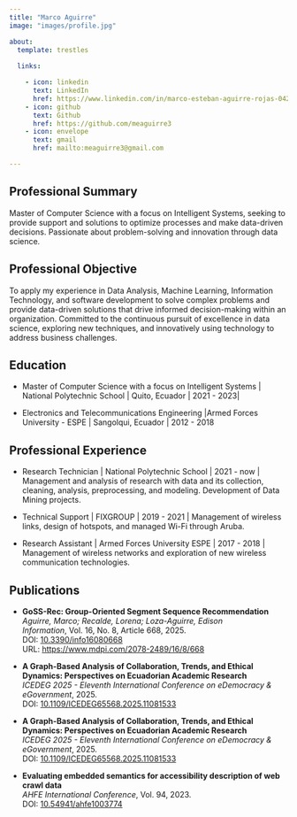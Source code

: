 ```yaml
---
title: "Marco Aguirre"
image: "images/profile.jpg"

about:
  template: trestles
  
  links:

    - icon: linkedin
      text: LinkedIn
      href: https://www.linkedin.com/in/marco-esteban-aguirre-rojas-04253611b
    - icon: github
      text: Github
      href: https://github.com/meaguirre3
    - icon: envelope
      text: gmail
      href: mailto:meaguirre3@gmail.com

---
```

## Professional Summary
Master of Computer Science with a focus on Intelligent Systems, seeking to provide support and solutions to optimize processes and make data-driven decisions. Passionate about problem-solving and innovation through data science.

## Professional Objective
To apply my experience in Data Analysis, Machine Learning, Information Technology, and software development to solve complex problems and provide data-driven solutions that drive informed decision-making within an organization. Committed to the continuous pursuit of excellence in data science, exploring new techniques, and innovatively using technology to address business challenges.

## Education

- Master of Computer Science with a focus on Intelligent Systems | National Polytechnic School | Quito, Ecuador | 2021 - 2023|

- Electronics and Telecommunications Engineering |Armed Forces University - ESPE | Sangolqui, Ecuador | 2012 - 2018

## Professional Experience

- Research Technician | National Polytechnic School | 2021 - now | Management and analysis of research with data and its collection, cleaning, analysis, preprocessing, and modeling. Development of Data Mining projects.

- Technical Support | FIXGROUP | 2019 - 2021 | Management of wireless links, design of hotspots, and managed Wi-Fi through Aruba.

- Research Assistant | Armed Forces University ESPE | 2017 - 2018 | Management of wireless networks and exploration of new wireless communication technologies.

## Publications

- **GoSS-Rec: Group-Oriented Segment Sequence Recommendation**  
  *Aguirre, Marco; Recalde, Lorena; Loza-Aguirre, Edison*  
  *Information*, Vol. 16, No. 8, Article 668, 2025.  
  DOI: [10.3390/info16080668](https://doi.org/10.3390/info16080668)  
  URL: [https://www.mdpi.com/2078-2489/16/8/668](https://www.mdpi.com/2078-2489/16/8/668)


- **A Graph-Based Analysis of Collaboration, Trends, and Ethical Dynamics: Perspectives on Ecuadorian Academic Research**  
  *ICEDEG 2025 - Eleventh International Conference on eDemocracy & eGovernment*, 2025.  
  DOI: [10.1109/ICEDEG65568.2025.11081533](https://doi.org/10.1109/ICEDEG65568.2025.11081533)


- **A Graph-Based Analysis of Collaboration, Trends, and Ethical Dynamics: Perspectives on Ecuadorian Academic Research**  
  *ICEDEG 2025 - Eleventh International Conference on eDemocracy & eGovernment*, 2025.  
  DOI: [10.1109/ICEDEG65568.2025.11081533](https://doi.org/10.1109/ICEDEG65568.2025.11081533)


- **Evaluating embedded semantics for accessibility description of web crawl data**  
  *AHFE International Conference*, Vol. 94, 2023.  
  DOI: [10.54941/ahfe1003774](https://doi.org/10.54941/ahfe1003774)

